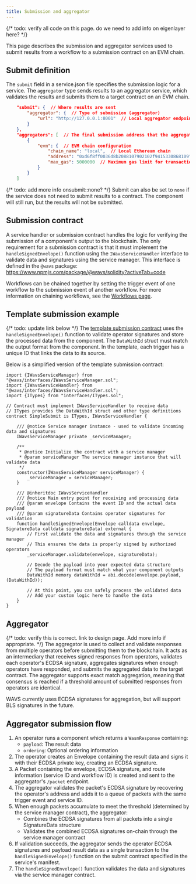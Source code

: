 ```yaml
---
title: Submission and aggregator
---
```

<!--docsignore
docsignore-->

{/*  todo: verify all code on this page. do we need to add info on eigenlayer here? */}

This page describes the submission and aggregator services used to submit results from a workflow to a submission contract on an EVM chain.

## Submit definition

The `submit` field in a service.json file specifies the submission logic for a service. The `aggregator` type sends results to an aggregator service, which validates the results and submits them to a target contract on an EVM chain.



```json service.json
    "submit": {  // Where results are sent
        "aggregator": {  // Type of submission (aggregator)
            "url": "http://127.0.0.1:8001"  // Local aggregator endpoint
        }
    },
    "aggregators": [  // The final submission address that the aggregator will submit to
        {
            "evm": {  // EVM chain configuration
                "chain_name": "local",  // Local Ethereum chain
                "address": "0xd6f8ff0036d8b2088107902102f9415330868109",  // Submission contract address
                "max_gas": 5000000  // Maximum gas limit for transactions
            }
        }
    ]
```
{/* todo: add more info onsubmit::none? */}
Submit can also be set to `none` if the service does not need to submit results to a contract. The component will still run, but the results will not be submitted.

## Submission contract

A service handler or submission contract handles the logic for verifying the submission of a component's output to the blockchain. The only requirement for a submission contract is that it must implement the `handleSignedEnvelope()` function using the `IWavsServiceHandler` interface to validate data and signatures using the service manager. This interface is defined in the `@wavs` package: https://www.npmjs.com/package/@wavs/solidity?activeTab=code

<Callout title="Chaining workflows" type="info">

Workflows can be chained together by setting the trigger event of one workflow to the submission event of another workflow. For more information on chaining workflows, see the [Workflows page](./workflows).

</Callout>

## Template submission example

{/* todo: update link below  */}
The [template submission contract](https://github.com/Lay3rLabs/wavs-foundry-template/tree/v0.3.0/src/contracts/WavsSubmit.sol) uses the `handleSignedEnvelope()` function to validate operator signatures and store the processed data from the component. The `DataWithId` struct must match the output format from the component. In the template, each trigger has a unique ID that links the data to its source.

Below is a simplified version of the template submission contract:

```solidity WavsSubmit.sol
import {IWavsServiceManager} from "@wavs/interfaces/IWavsServiceManager.sol";
import {IWavsServiceHandler} from "@wavs/interfaces/IWavsServiceHandler.sol";
import {ITypes} from "interfaces/ITypes.sol";

// Contract must implement IWavsServiceHandler to receive data
// ITypes provides the DataWithId struct and other type definitions
contract SimpleSubmit is ITypes, IWavsServiceHandler {

    /// @notice Service manager instance - used to validate incoming data and signatures
    IWavsServiceManager private _serviceManager;

    /**
     * @notice Initialize the contract with a service manager
     * @param serviceManager The service manager instance that will validate data
     */
    constructor(IWavsServiceManager serviceManager) {
        _serviceManager = serviceManager;
    }

    /// @inheritdoc IWavsServiceHandler
    /// @notice Main entry point for receiving and processing data
    /// @param envelope Contains the event ID and the actual data payload
    /// @param signatureData Contains operator signatures for validation
    function handleSignedEnvelope(Envelope calldata envelope, SignatureData calldata signatureData) external {
        // First validate the data and signatures through the service manager
        // This ensures the data is properly signed by authorized operators
        _serviceManager.validate(envelope, signatureData);

        // Decode the payload into your expected data structure
        // The payload format must match what your component outputs
        DataWithId memory dataWithId = abi.decode(envelope.payload, (DataWithId));
        
        // At this point, you can safely process the validated data
        // Add your custom logic here to handle the data
    }
}
```

## Aggregator

{/* todo: verify this is correct. link to design page. Add more info if appropriate. */}
The aggregator is used to collect and validate responses from multiple operators before submitting them to the blockchain. It acts as an intermediary that receives signed responses from operators, validates each operator's ECDSA signature, aggregates signatures when enough operators have responded, and submits the aggregated data to the target contract. The aggregator supports exact match aggregation, meaning that consensus is reached if a threshold amount of submitted responses from operators are identical.

WAVS currently uses ECDSA signatures for aggregation, but will support BLS signatures in the future.

## Aggregator submission flow

1. An operator runs a component which returns a `WasmResponse` containing:
   - `payload`: The result data
   - `ordering`: Optional ordering information
2. The operator creates an Envelope containing the result data and signs it with their ECDSA private key, creating an ECDSA signature.
3. A Packet containing the envelope, ECDSA signature, and route information (service ID and workflow ID) is created and sent to the aggregator's `/packet` endpoint.
4. The aggregator validates the packet's ECDSA signature by recovering the operator's address and adds it to a queue of packets with the same trigger event and service ID.
5. When enough packets accumulate to meet the threshold (determined by the service manager contract), the aggregator:
   - Combines the ECDSA signatures from all packets into a single SignatureData structure
   - Validates the combined ECDSA signatures on-chain through the service manager contract
6. If validation succeeds, the aggregator sends the operator ECDSA signatures and payload result data as a single transaction to the `handleSignedEnvelope()` function on the submit contract specified in the service's manifest.
7. The `handleSignedEnvelope()` function validates the data and signatures via the service manager contract.
